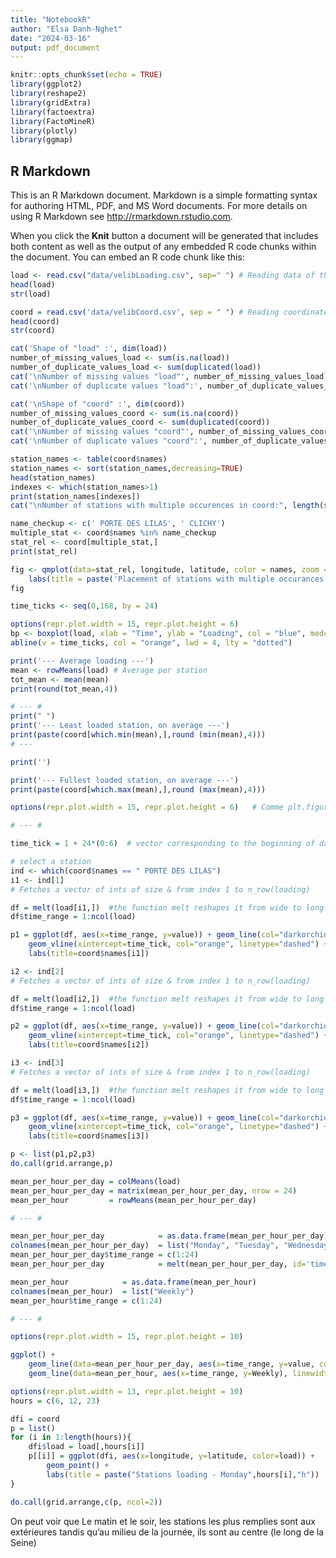 ```yaml
---
title: "NotebookR"
author: "Elsa Danh-Nghet"
date: "2024-03-16"
output: pdf_document
---
```


```r
knitr::opts_chunk$set(echo = TRUE)
library(ggplot2)
library(reshape2)
library(gridExtra)
library(factoextra)
library(FactoMineR)
library(plotly)
library(ggmap)
```

## R Markdown

This is an R Markdown document. Markdown is a simple formatting syntax for authoring HTML, PDF, and MS Word documents. For more details on using R Markdown see <http://rmarkdown.rstudio.com>.

When you click the **Knit** button a document will be generated that includes both content as well as the output of any embedded R code chunks within the document. You can embed an R code chunk like this:

```r
load <- read.csv("data/velibLoading.csv", sep=" ") # Reading data of the Velib loading
head(load)
str(load)


```
```r
coord = read.csv('data/velibCoord.csv', sep = " ") # Reading coordinates for each loading
head(coord)
str(coord)
```


```r
cat('Shape of "load" :', dim(load))
number_of_missing_values_load <- sum(is.na(load))
number_of_duplicate_values_load <- sum(duplicated(load))
cat('\nNumber of missing values "load"', number_of_missing_values_load)
cat('\nNumber of duplicate values "load":', number_of_duplicate_values_load)

cat('\nShape of "coord" :', dim(coord))
number_of_missing_values_coord <- sum(is.na(coord))
number_of_duplicate_values_coord <- sum(duplicated(coord))
cat('\nNumber of missing values "coord"', number_of_missing_values_coord)
cat('\nNumber of duplicate values "coord":', number_of_duplicate_values_coord)

```
```r
station_names <- table(coord$names)
station_names <- sort(station_names,decreasing=TRUE)
head(station_names)
indexes <- which(station_names>1)
print(station_names[indexes])
cat("\nNumber of stations with multiple occurences in coord:", length(station_names[indexes]))
```


```r
name_checkup <- c(' PORTE DES LILAS', ' CLICHY')
multiple_stat <- coord$names %in% name_checkup
stat_rel <- coord[multiple_stat,]
print(stat_rel)
```


```r
fig <- qmplot(data=stat_rel, longitude, latitude, color = names, zoom = 16) + 
    labs(title = paste('Placement of stations with multiple occurances:',paste(name_checkup, collapse = ',')))
fig
```


```r
time_ticks <- seq(0,168, by = 24)

options(repr.plot.width = 15, repr.plot.height = 6)
bp <- boxplot(load, xlab = "Time", ylab = "Loading", col = "blue", medcol ="violet")
abline(v = time_ticks, col = "orange", lwd = 4, lty = "dotted")
```
```r
print('--- Average loading ---')
mean <- rowMeans(load) # Average per station
tot_mean <- mean(mean)
print(round(tot_mean,4))

# --- #
print(" ")
print('--- Least loaded station, on average ---')
print(paste(coord[which.min(mean),],round (min(mean),4)))
# --- 

print('')

print('--- Fullest loaded station, on average ---')
print(paste(coord[which.max(mean),],round (max(mean),4)))
```
```r
options(repr.plot.width = 15, repr.plot.height = 6)   # Comme plt.figure(15, 6)

# --- #

time_tick = 1 + 24*(0:6)  # vector corresponding to the beginning of days

# select a station
ind <- which(coord$names == " PORTE DES LILAS")
i1 <- ind[1]
# Fetches a vector of ints of size & from index 1 to n_row(loading) 

df = melt(load[i1,])  #the function melt reshapes it from wide to long (like np.reshape?)
df$time_range = 1:ncol(load)

p1 = ggplot(df, aes(x=time_range, y=value)) + geom_line(col="darkorchid") +
    geom_vline(xintercept=time_tick, col="orange", linetype="dashed") +
    labs(title=coord$names[i1])

i2 <- ind[2]
# Fetches a vector of ints of size & from index 1 to n_row(loading) 

df = melt(load[i2,])  #the function melt reshapes it from wide to long (like np.reshape?)
df$time_range = 1:ncol(load)

p2 = ggplot(df, aes(x=time_range, y=value)) + geom_line(col="darkorchid") +
    geom_vline(xintercept=time_tick, col="orange", linetype="dashed") +
    labs(title=coord$names[i2])

i3 <- ind[3]
# Fetches a vector of ints of size & from index 1 to n_row(loading) 

df = melt(load[i3,])  #the function melt reshapes it from wide to long (like np.reshape?)
df$time_range = 1:ncol(load)

p3 = ggplot(df, aes(x=time_range, y=value)) + geom_line(col="darkorchid") +
    geom_vline(xintercept=time_tick, col="orange", linetype="dashed") +
    labs(title=coord$names[i3])

p <- list(p1,p2,p3)
do.call(grid.arrange,p)

```
```r
mean_per_hour_per_day = colMeans(load)
mean_per_hour_per_day = matrix(mean_per_hour_per_day, nrow = 24)
mean_per_hour         = rowMeans(mean_per_hour_per_day)

# --- #

mean_per_hour_per_day            = as.data.frame(mean_per_hour_per_day)
colnames(mean_per_hour_per_day)  = list("Monday", "Tuesday", "Wednesday","Thursday", "Friday", "Saturday", "Sunday")
mean_per_hour_per_day$time_range = c(1:24)
mean_per_hour_per_day            = melt(mean_per_hour_per_day, id='time_range', variable.name='Days')

mean_per_hour            = as.data.frame(mean_per_hour)
colnames(mean_per_hour)  = list("Weekly")
mean_per_hour$time_range = c(1:24)

# --- #

options(repr.plot.width = 15, repr.plot.height = 10)

ggplot() + 
    geom_line(data=mean_per_hour_per_day, aes(x=time_range, y=value, color=Days)) + 
    geom_line(data=mean_per_hour, aes(x=time_range, y=Weekly), linewidth = 1.5)
```

```r
options(repr.plot.width = 13, repr.plot.height = 10)
hours = c(6, 12, 23)

dfi = coord
p = list()
for (i in 1:length(hours)){
    dfi$load = load[,hours[i]]
    p[[i]] = ggplot(dfi, aes(x=longitude, y=latitude, color=load)) + 
        geom_point() +
        labs(title = paste("Stations loading - Monday",hours[i],"h"))
}

do.call(grid.arrange,c(p, ncol=2))
```
On peut voir que Le matin et le soir, les stations les plus remplies sont aux extérieures tandis qu'au milieu de la journée, ils sont au centre (le long de la Seine)
